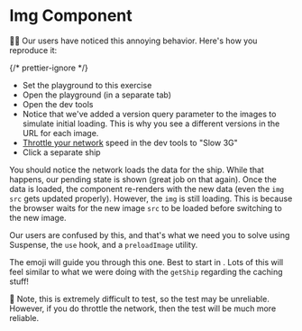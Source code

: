 # Img Component

<EpicVideo url="https://www.epicreact.dev/workshops/react-suspense/img-component" />

👨‍💼 Our users have noticed this annoying behavior. Here's how you reproduce it:

{/* prettier-ignore */}
- Set the playground to this exercise
- <LinkToApp to="/">Open the playground</LinkToApp> (in a separate tab)
- Open the dev tools
- Notice that we've added a version query parameter to the images to simulate
  initial loading. This is why you see a different versions in the URL for
  each image.
- [Throttle your network](https://developer.chrome.com/docs/devtools/network/reference#throttling) speed in the dev tools to "Slow 3G"
- Click a separate ship

You should notice the network loads the data for the ship. While that happens,
our pending state is shown (great job on that again). Once the data is loaded,
the component re-renders with the new data (even the `img` `src` gets updated
properly). However, the `img` is still loading. This is because the browser
waits for the new image `src` to be loaded before switching to the new image.

Our users are confused by this, and that's what we need you to solve using
Suspense, the `use` hook, and a `preloadImage` utility.

The emoji will guide you through this one.
Best to start in <InlineFile file="utils.tsx" />. Lots of this will feel similar
to what we were doing with the `getShip` regarding the caching stuff!

<callout-warning>
	🚨 Note, this is extremely difficult to test, so the test may be unreliable.
	However, if you do throttle the network, then the test will be much more
	reliable.
</callout-warning>
